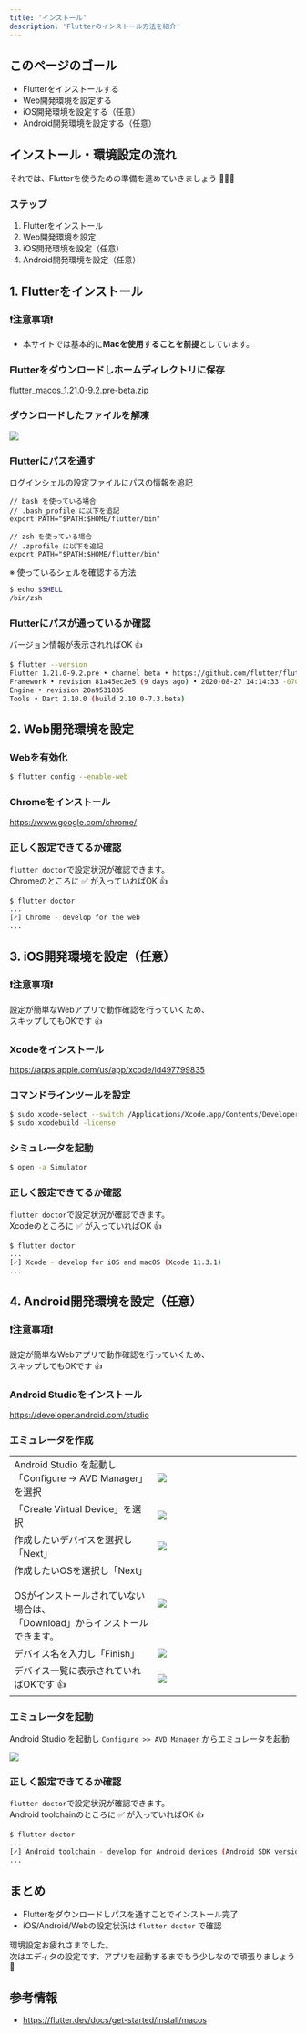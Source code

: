 ```yaml
---
title: 'インストール'
description: 'Flutterのインストール方法を紹介'
---
```


## このページのゴール
- Flutterをインストールする
- Web開発環境を設定する
- iOS開発環境を設定する（任意）
- Android開発環境を設定する（任意）

## インストール・環境設定の流れ

それでは、Flutterを使うための準備を進めていきましょう 🔧🔧🔧

### ステップ

1. Flutterをインストール
1. Web開発環境を設定
1. iOS開発環境を設定（任意）
1. Android開発環境を設定（任意）


## 1. Flutterをインストール

### ❗️注意事項❗️

- 本サイトでは基本的に**Macを使用することを前提**としています。

### Flutterをダウンロードしホームディレクトリに保存

<a
    className="btn-link"
    href="https://storage.googleapis.com/flutter_infra/releases/beta/macos/flutter_macos_1.21.0-9.2.pre-beta.zip">
    flutter_macos_1.21.0-9.2.pre-beta.zip
</a>

### ダウンロードしたファイルを解凍

![](../images/flutter-unzip.png)

### Flutterにパスを通す

ログインシェルの設定ファイルにパスの情報を追記

```text
// bash を使っている場合
// .bash_profile に以下を追記
export PATH="$PATH:$HOME/flutter/bin"

// zsh を使っている場合
// .zprofile に以下を追記
export PATH="$PATH:$HOME/flutter/bin"
```

※ 使っているシェルを確認する方法

```bash
$ echo $SHELL
/bin/zsh
```


### Flutterにパスが通っているか確認

バージョン情報が表示されればOK 👍

```bash
$ flutter --version
Flutter 1.21.0-9.2.pre • channel beta • https://github.com/flutter/flutter.git
Framework • revision 81a45ec2e5 (9 days ago) • 2020-08-27 14:14:33 -0700
Engine • revision 20a9531835
Tools • Dart 2.10.0 (build 2.10.0-7.3.beta)
```


## 2. Web開発環境を設定

### Webを有効化

```bash
$ flutter config --enable-web
```

### Chromeをインストール

<a
    className="btn-link"
    href="https://www.google.com/chrome/">
    https://www.google.com/chrome/
</a>

### 正しく設定できてるか確認

`flutter doctor`で設定状況が確認できます。  
Chromeのところに ✅ が入っていればOK 👍

```bash
$ flutter doctor
...
[✓] Chrome - develop for the web
...
```


## 3. iOS開発環境を設定（任意）

### ❗️注意事項❗️
設定が簡単なWebアプリで動作確認を行っていくため、  
スキップしてもOKです 👍

### Xcodeをインストール

<a
    className="btn-link"
    href="https://apps.apple.com/us/app/xcode/id497799835">
    https://apps.apple.com/us/app/xcode/id497799835
</a>

### コマンドラインツールを設定

```bash
$ sudo xcode-select --switch /Applications/Xcode.app/Contents/Developer
$ sudo xcodebuild -license
```

### シミュレータを起動

```bash
$ open -a Simulator
```

### 正しく設定できてるか確認

`flutter doctor`で設定状況が確認できます。  
Xcodeのところに ✅ が入っていればOK 👍

```bash
$ flutter doctor
...
[✓] Xcode - develop for iOS and macOS (Xcode 11.3.1)
...
```


## 4. Android開発環境を設定（任意）

### ❗️注意事項❗️
設定が簡単なWebアプリで動作確認を行っていくため、  
スキップしてもOKです 👍

### Android Studioをインストール

<a
    className="btn-link"
    href="https://developer.android.com/studio">
    https://developer.android.com/studio
</a>

### エミュレータを作成

<table>
    <tbody>
        <tr>
            <td>Android Studio を起動し<br/>「Configure → AVD Manager」を選択</td>
            <td width="50%"><img src="../images/android-emulator-install-1.png" /></td>
        </tr>
        <tr>
            <td>「Create Virtual Device」を選択</td>
            <td width="50%"><img src="../images/android-emulator-install-2.png" /></td>
        </tr>
        <tr>
            <td>作成したいデバイスを選択し「Next」</td>
            <td width="50%"><img src="../images/android-emulator-install-3.png" /></td>
        </tr>
        <tr>
            <td>
                作成したいOSを選択し「Next」<br/>
                <br/>
                OSがインストールされていない場合は、<br/>
                「Download」からインストールできます。
            </td>
            <td width="50%"><img src="../images/android-emulator-install-4.png" /></td>
        </tr>
        <tr>
            <td>デバイス名を入力し「Finish」</td>
            <td width="50%"><img src="../images/android-emulator-install-5.png" /></td>
        </tr>
        <tr>
            <td>デバイス一覧に表示されていればOKです 👍</td>
            <td width="50%"><img src="../images/android-emulator-install-6.png" /></td>
        </tr>
    </tbody>
</table>

### エミュレータを起動

Android Studio を起動し `Configure >> AVD Manager` からエミュレータを起動

![](../images/android-emulator-launch.png)

### 正しく設定できてるか確認

`flutter doctor`で設定状況が確認できます。  
Android toolchainのところに ✅ が入っていればOK 👍

```bash
$ flutter doctor
...
[✓] Android toolchain - develop for Android devices (Android SDK version 29.0.2)
...
```


## まとめ

- Flutterをダウンロードしパスを通すことでインストール完了
- iOS/Android/Webの設定状況は `flutter doctor` で確認

環境設定お疲れさまでした。  
次はエディタの設定です、アプリを起動するまでもう少しなので頑張りましょう 💪


## 参考情報

- https://flutter.dev/docs/get-started/install/macos
